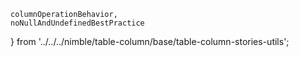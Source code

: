     columnOperationBehavior,
    noNullAndUndefinedBestPractice
} from '../../../nimble/table-column/base/table-column-stories-utils';

<Meta of={tableColumnNumberTextStories} />
<Title of={tableColumnNumberTextStories} />

The <Tag name={tableColumnNumberTextTag}/> column is used to display number
fields as text in the <Tag name={tableTag}/>. Numbers are formatted in a
locale-specific way based on the value of the `lang` token, which can be set via
the [nimble-theme-provider](?path=/docs/tokens-theme-provider--docs).

<p>{columnOperationBehavior}</p>

<Canvas of={tableColumnNumberTextStories.numberTextColumn} />

## API

<TableColumnApisLink />
<Controls of={tableColumnNumberTextStories.numberTextColumn} />
<ComponentApisLink />

{/* ## Styling */}

## Usage

### Best Practices

-   <NoNullAndUndefinedBestPractice />
-   If relevant to your data source, make sure to consider the IEEE 754 special
    cases of `-Inf`, `+Inf`, `-0`, `+0`, and `NaN`. Those values are handled as
    follows in the table:
    -   `-Inf` will be rendered as `-∞` in the table. It is considered the
        smallest possible number when sorting.
    -   `+Inf` will be rendered as `∞` in the table. It is considered the
        largest possible number when sorting.
    -   `-0`, `0`, and `+0` will be rendered as `0` in the table. No distinction
        is made between those values when grouping.
    -   `NaN` will be rendered as `NaN` in the table. It is sorted between
        non-defined values of `undefined`/`null` and `-Inf`.

### Angular Usage

#### Number Format Pipe

An Angular pipe is provided for formatting number values into strings outside of
the Nimble table. It uses the same formatting rules (and localization) as the
number-text table column.

To use it:

-   Import `NumberTextPipe` from `@ni/nimble-angular/pipes`
-   Use the pipe in your templates (pipe name is `numberText`), or instantiate
    and use directly in your code
-   As input, the pipe optionally takes a configuration object as a parameter.
    The object may include any of the following properties:
    -   `numberTextFormat` - Either `NumberTextFormat.default` or
        `NumberTextFormat.decimal`. Defaults to `NumberTextFormat.default`.
    -   `decimalDigits` - When `numberTextFormat` is `NumberTextFormat.decimal`,
        specifies the number of decimal places to show. If neither
        `decimalDigits` or `decimalMaximumDigits` are set, a default value of 2
        is used. `decimalDigits` and `decimalMaximumDigits` cannot both be set
        at the same time. The value must be in the range 0 - 20 (inclusive).
    -   `decimalMaximumDigits` - When `numberTextFormat` is
        `NumberTextFormat.decimal`, specifies the maximum number of decimal
        places to show. This differs from `decimalDigits` in that trailing zeros
        are omitted. `decimalDigits` and `decimalMaximumDigits` cannot both be
        set at the same time. The value must be in the range 0 - 20 (inclusive).
    -   `unitScale` - A `UnitScale` object indicating units to display. Possible
        values are `byteUnitScale`, `byte1024UnitScale`, `celsiusUnitScale`,
        `fahrenheitUnitScale`, and `voltUnitScale` which are exported from
        `@ni/nimble-angular/pipes`.

{/* ## Examples */}

{/* ## Accessibility */}

{/* ## Resources */}
